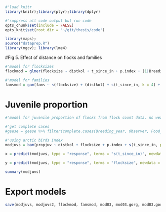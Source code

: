
```r
#'load knitr
library(knitr);library(plyr);library(dplyr)

#'suppress all code output but run code
opts_chunk$set(include = FALSE)
opts_knit$set(root.dir = "~/git/thesis/code")
```


```r
library(maps);
source("dataprep.R")
library(mgcv); library(lme4)
```

#Fig 5. Effect of distance on flocks and families

```r
#'model for flocksizes
flockmod = glmer(flocksize ~ distkol + t_since_in + p.index + (1|Breeding_year) + (1|Observer) + (1|Food_type), data = geese)

#'model for families
famsmod = gam(fams ~ s(flocksize) + (distkol) + s(t_since_in, k = 4) + p.index + s(Breeding_year, bs = "re")+s(Observer, bs = "re")+s(Food_type, bs = "re"), data = fams, family = "poisson")
```


# Juvenile proportion

```r
#'model for juvenile proportion of flocks from flock count data. no weather data included.

#'get complete cases
#geese = geese %>% filter(complete.cases(Breeding_year, Observer, Food_type, distkol, t_since_in, flocksize, p.index))

#'using arctic birds index
modjuvs = bam(propjuv ~ distkol + flocksize + p.index + s(t_since_in, pc = 0) + s(Breeding_year, bs = "re") + s(Observer, bs = "re") + s(Food_type, bs = "re"), family = binomial(link = logit), data = geese)

x = predict(modjuvs, type = "response", terms = "s(t_since_in)", newdata = geese, se.fit = T)

y = predict(modjuvs, type = "response", terms = "flocksize", newdata = geese, se.fit = T)

```

```r
summary(modjuvs)
```

# Export models

```r
save(modjuvs, modjuvs2, flockmod, famsmod, mod03, mod03.gorg, mod03.gorg.s, fams.expand.sub, fams.expand, file = "goosemods_pres.RData")
```
